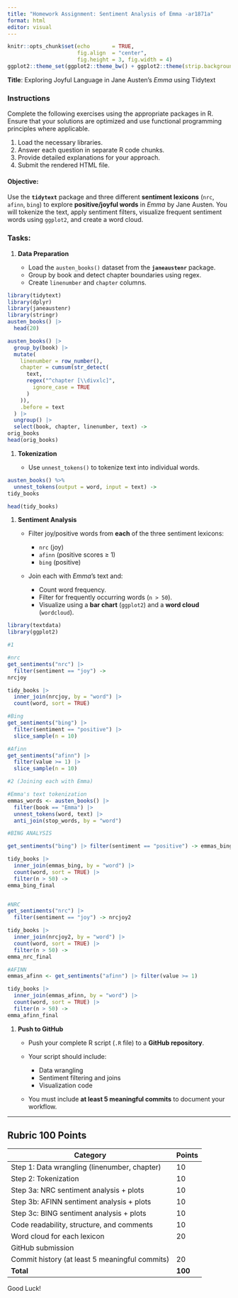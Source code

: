 ```yaml
---
title: "Homework Assignment: Sentiment Analysis of Emma -ar1871a"
format: html
editor: visual
---
```


```r
knitr::opts_chunk$set(echo       = TRUE, 
                      fig.align  = "center",
                      fig.height = 3, fig.width = 4)
ggplot2::theme_set(ggplot2::theme_bw() + ggplot2::theme(strip.background = ggplot2::element_rect(fill = "white")))
```

**Title**: Exploring Joyful Language in Jane Austen’s *Emma* using Tidytext

### **Instructions**

Complete the following exercises using the appropriate packages in R. Ensure that your solutions are optimized and use functional programming principles where applicable.

1.  Load the necessary libraries.
2.  Answer each question in separate R code chunks.
3.  Provide detailed explanations for your approach.
4.  Submit the rendered HTML file.

#### **Objective**:

Use the **`tidytext`** package and three different **sentiment lexicons** (`nrc`, `afinn`, `bing`) to explore **positive/joyful words** in *Emma* by Jane Austen. You will tokenize the text, apply sentiment filters, visualize frequent sentiment words using `ggplot2`, and create a word cloud.

### **Tasks**:

1.  **Data Preparation**

    -   Load the `austen_books()` dataset from the **`janeaustenr`** package.
    -   Group by book and detect chapter boundaries using regex.
    -   Create `linenumber` and `chapter` columns.

```r
library(tidytext)
library(dplyr)
library(janeaustenr)
library(stringr)
austen_books() |>
  head(20)

austen_books() |>
  group_by(book) |>
  mutate(
    linenumber = row_number(),
    chapter = cumsum(str_detect(
      text,
      regex("^chapter [\\divxlc]",
        ignore_case = TRUE
      )
    )),
    .before = text
  ) |>
  ungroup() |>
  select(book, chapter, linenumber, text) ->
orig_books
head(orig_books)
```

1.  **Tokenization**

    -   Use `unnest_tokens()` to tokenize text into individual words.

```r
austen_books() %>%
  unnest_tokens(output = word, input = text) ->
tidy_books

head(tidy_books)

```

1.  **Sentiment Analysis**

    -   Filter joy/positive words from **each** of the three sentiment lexicons:

        -   `nrc` (joy)
        -   `afinn` (positive scores ≥ 1)
        -   `bing` (positive)

    -   Join each with *Emma*'s text and:

        -   Count word frequency.
        -   Filter for frequently occurring words (`n > 50`).
        -   Visualize using a **bar chart** (`ggplot2`) and a **word cloud** (`wordcloud`).

```r
library(textdata)
library(ggplot2)

#1 

#nrc
get_sentiments("nrc") |>
  filter(sentiment == "joy") ->
nrcjoy

tidy_books |>
  inner_join(nrcjoy, by = "word") |>
  count(word, sort = TRUE)

#Bing
get_sentiments("bing") |>
  filter(sentiment == "positive") |>
  slice_sample(n = 10)

#Afinn
get_sentiments("afinn") |>
  filter(value >= 1) |>
  slice_sample(n = 10)

#2 (Joining each with Emma)

#Emma's text tokenization
emmas_words <- austen_books() |>
  filter(book == "Emma") |>
  unnest_tokens(word, text) |>
  anti_join(stop_words, by = "word")

#BING ANALYSIS

get_sentiments("bing") |> filter(sentiment == "positive") -> emmas_bing

tidy_books |>
  inner_join(emmas_bing, by = "word") |>
  count(word, sort = TRUE) |>
  filter(n > 50) ->
emma_bing_final


#NRC
get_sentiments("nrc") |>
  filter(sentiment == "joy") -> nrcjoy2

tidy_books |>
  inner_join(nrcjoy2, by = "word") |>
  count(word, sort = TRUE) |>
  filter(n > 50) ->
emma_nrc_final

#AFINN
emmas_afinn <- get_sentiments("afinn") |> filter(value >= 1)

tidy_books |>
  inner_join(emmas_afinn, by = "word") |>
  count(word, sort = TRUE) |>
  filter(n > 50) ->
emma_afinn_final


```

1.  **Push to GitHub**

    -   Push your complete R script (`.R` file) to a **GitHub repository**.

    -   Your script should include:

        -   Data wrangling
        -   Sentiment filtering and joins
        -   Visualization code

    -   You must include **at least 5 meaningful commits** to document your workflow.

------------------------------------------------------------------------

## **Rubric 100 Points**

| Category                                       | Points  |
|------------------------------------------------|---------|
| Step 1: Data wrangling (linenumber, chapter)   | 10      |
| Step 2: Tokenization                           | 10      |
| Step 3a: NRC sentiment analysis + plots        | 10      |
| Step 3b: AFINN sentiment analysis + plots      | 10      |
| Step 3c: BING sentiment analysis + plots       | 10      |
| Code readability, structure, and comments      | 10      |
| Word cloud for each lexicon                    | 20      |
| GitHub submission                              |         |
| Commit history (at least 5 meaningful commits) | 20      |
| **Total**                                      | **100** |

Good Luck!
